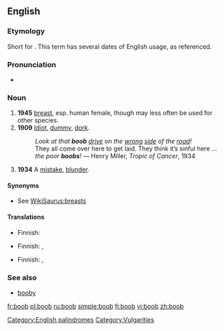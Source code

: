 ==English==
[[Category:English palindromes]]
{{rfc|dates in sense line ???}}

===Etymology===
Short for {{term|booby}}. This term has several dates of English usage, as referenced.

===Pronunciation===
*{{rhymes|uːb}}

===Noun===
{{en-noun}}

# '''1945''' {{slang}} [[breast]], esp. human female, though may less often be used for other species.
# '''1909''' {{pejorative}} [[idiot|Idiot]], [[dummy]], [[dork]].
#: ''Look at that '''boob''' [[drive]] on the [[wrong]] [[side]] of the [[road]]!''
#: They all come over here to get laid. They think it’s sinful here ... ''the poor '''boobs'''!'' &mdash; Henry Miller, ''Tropic of Cancer'', 1934
# '''1934''' {{British}} A [[mistake]], [[blunder]].

====Synonyms====
*{{sense|a woman’s breast}} See [[WikiSaurus:breasts]]

====Translations====
{{trans-top|breast}}
* Finnish: {{t|fi|tissi}}
{{trans-mid}}
{{trans-bottom}}

{{trans-top|idiot}}
* Finnish: {{t|fi|torvi}}, {{t|fi|tohelo}}
{{trans-mid}}
{{trans-bottom}}

{{trans-top|mistake}}
* Finnish: {{t|fi|moka}}, {{t|fi|munaus}}
{{trans-mid}}
{{trans-bottom}}

===See also===
*[[booby]]

[[Category:Vulgarities]]

[[fr:boob]]
[[pl:boob]]
[[ru:boob]]
[[simple:boob]]
[[fi:boob]]
[[vi:boob]]
[[zh:boob]]